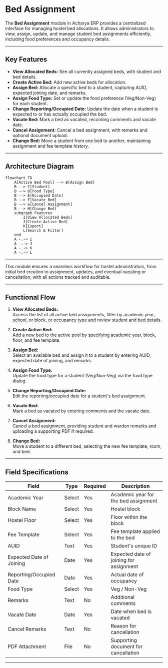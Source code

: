 # Bed Assignment

The **Bed Assignment** module in Acharya ERP provides a centralized interface for managing hostel bed allocations. It allows administrators to view, assign, update, and manage student bed assignments efficiently, including food preferences and occupancy details.

---

## Key Features

- **View Allocated Beds:** See all currently assigned beds, with student and bed details.
- **Create Active Bed:** Add new active beds for allocation.
- **Assign Bed:** Allocate a specific bed to a student, capturing AUID, expected joining date, and remarks.
- **Assign Food Type:** Set or update the food preference (Veg/Non-Veg) for each student.
- **Change Reporting/Occupied Date:** Update the date when a student is expected to or has actually occupied the bed.
- **Vacate Bed:** Mark a bed as vacated, recording comments and vacate date.
- **Cancel Assignment:** Cancel a bed assignment, with remarks and optional document upload.
- **Change Bed:** Move a student from one bed to another, maintaining assignment and fee template history.

---

## Architecture Diagram

```mermaid
flowchart TD
    A[Active Bed Pool] --> B[Assign Bed]
    B --> C[Student]
    B --> D[Food Type]
    B --> E[Occupied Date]
    B --> F[Vacate Bed]
    B --> G[Cancel Assignment]
    B --> H[Change Bed]
    subgraph Features
        I[View Allocated Beds]
        J[Create Active Bed]
        K[Export]
        L[Search & Filter]
    end
    A -.-> I
    A -.-> J
    A -.-> K
    A -.-> L
```

---

This module ensures a seamless workflow for hostel administrators, from initial bed creation to assignment, updates, and eventual vacating or cancellation, with all actions tracked and auditable.

---

## Functional Flow

1. **View Allocated Beds:**  
   Access the list of all active bed assignments, filter by academic year, school, or block, or occupancy type and review student and bed details.

2. **Create Active Bed:**  
   Add a new bed to the active pool by specifying academic year, block, floor, and fee template.

3. **Assign Bed:**  
   Select an available bed and assign it to a student by entering AUID, expected date of joining, and remarks.

4. **Assign Food Type:**  
   Update the food type for a student (Veg/Non-Veg) via the food type dialog.

5. **Change Reporting/Occupied Date:**  
   Edit the reporting/occupied date for a student's bed assignment.

6. **Vacate Bed:**  
   Mark a bed as vacated by entering comments and the vacate date.

7. **Cancel Assignment:**  
   Cancel a bed assignment, providing student and warden remarks and uploading a supporting PDF if required.

8. **Change Bed:**  
   Move a student to a different bed, selecting the new fee template, room, and bed.

---

## Field Specifications

| Field                    | Type   | Required | Description                             |
| ------------------------ | ------ | -------- | --------------------------------------- |
| Academic Year            | Select | Yes      | Academic year for the bed assignment    |
| Block Name               | Select | Yes      | Hostel block                            |
| Hostel Floor             | Select | Yes      | Floor within the block                  |
| Fee Template             | Select | Yes      | Fee template applied to the bed         |
| AUID                     | Text   | Yes      | Student's unique ID                     |
| Expected Date of Joining | Date   | Yes      | Expected date of joining for assignment |
| Reporting/Occupied Date  | Date   | Yes      | Actual date of occupancy                |
| Food Type                | Select | Yes      | Veg / Non-Veg                           |
| Remarks                  | Text   | No       | Additional comments                     |
| Vacate Date              | Date   | Yes      | Date when bed is vacated                |
| Cancel Remarks           | Text   | No       | Reason for cancellation                 |
| PDF Attachment           | File   | No       | Supporting document for cancellation    |

---
